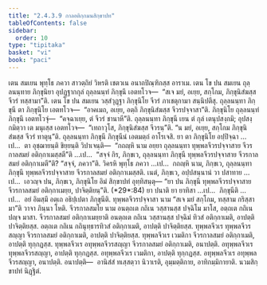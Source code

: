 ```yaml
---
title: "2.4.3.9 กาลอติกฺกมนสิกฺขาปท"
tableOfContents: false
sidebar:
  order: 10
type: "tipitaka"
basket: "vi"
book: "paci"
---
```



<DynamicBreadcrumb />

<Division number="920" book="paci">

<Paragraph number="2861" book="paci">
เตน สมเยน พุทฺโธ ภควา สาวตฺถิยํ วิหรติ เชตวเน อนาถปิณฺฑิกสฺส อาราเม. เตน โข ปน สมเยน ถุลฺลนนฺทาย ภิกฺขุนิยา อุปฏฺฐากกุลํ ถุลฺลนนฺทํ ภิกฺขุนึ เอตทโวจ—  “สเจ มยํ, อเยฺย, สกฺโกม, ภิกฺขุนิสํฆสฺส จีวรํ ทสฺสามา”ติ. เตน โข ปน สมเยน วสฺสํวุฏฺฐา ภิกฺขุนิโย จีวรํ ภาเชตุกามา สนฺนิปตึสุ. ถุลฺลนนฺทา ภิกฺขุนี ตา ภิกฺขุนิโย เอตทโวจ—  “อาคเมถ, อเยฺย, อตฺถิ ภิกฺขุนิสํฆสฺส จีวรปจฺจาสา”ติ. ภิกฺขุนิโย ถุลฺลนนฺทํ ภิกฺขุนึ เอตทโวจุํ—  “คจฺฉาเยฺย, ตํ จีวรํ ชานาหี”ติ. ถุลฺลนนฺทา ภิกฺขุนี เยน ตํ กุลํ เตนุปสงฺกมิ; อุปสงฺกมิตฺวา เต มนุเสฺส เอตทโวจ—  “เทถาวุโส, ภิกฺขุนิสํฆสฺส จีวรนฺ”ติ. “น มยํ, อเยฺย, สกฺโกม ภิกฺขุนิสํฆสฺส จีวรํ ทาตุนฺ”ติ.
</Paragraph>

<Paragraph number="2862" book="paci">
ถุลฺลนนฺทา ภิกฺขุนี ภิกฺขุนีนํ เอตมตฺถํ อาโรเจสิ. ยา ตา ภิกฺขุนิโย อปฺปิจฺฉา …เป…  ตา อุชฺฌายนฺติ ขิยฺยนฺติ วิปาเจนฺติ—  “กถญฺหิ นาม อยฺยา ถุลฺลนนฺทา ทุพฺพลจีวรปจฺจาสาย จีวรกาลสมยํ อติกฺกาเมสฺสตี”ติ …เป…  “สจฺจํ กิร, ภิกฺขเว, ถุลฺลนนฺทา ภิกฺขุนี ทุพฺพลจีวรปจฺจาสาย จีวรกาลสมยํ อติกฺกาเมตี”ติ? “สจฺจํ, ภควา”ติ. วิครหิ พุทฺโธ ภควา …เป…  กถญฺหิ นาม, ภิกฺขเว, ถุลฺลนนฺทา ภิกฺขุนี ทุพฺพลจีวรปจฺจาสาย จีวรกาลสมยํ อติกฺกาเมสฺสติ. เนตํ, ภิกฺขเว, อปฺปสนฺนานํ วา ปสาทาย …เป…  เอวญฺจ ปน, ภิกฺขเว, ภิกฺขุนิโย อิมํ สิกฺขาปทํ อุทฺทิสนฺตุ—
</Paragraph>

</Division>
<Division number="921" book="paci">

<Paragraph number="2863" book="paci">
<Emphasis>“ยา ปน ภิกฺขุนี ทุพฺพลจีวรปจฺจาสาย จีวรกาลสมยํ อติกฺกาเมยฺย, ปาจิตฺติยนฺ”</Emphasis>ติ. (*29*:<Emphasis>84</Emphasis>)
</Paragraph>

</Division>
<Division number="922" book="paci">

<Paragraph number="2864" book="paci">
<Emphasis>ยา ปนา</Emphasis>ติ ยา ยาทิสา …เป…  <Emphasis>ภิกฺขุนี</Emphasis>ติ …เป…  อยํ อิมสฺมึ อตฺเถ อธิปฺเปตา ภิกฺขุนีติ.
</Paragraph>

<Paragraph number="2865" book="paci">
<Emphasis>ทุพฺพลจีวรปจฺจาสา</Emphasis> นาม “สเจ มยํ สกฺโกม, ทสฺสาม กริสฺสามา”ติ วาจา ภินฺนา โหติ.
</Paragraph>

<Paragraph number="2866" book="paci">
<Emphasis>จีวรกาลสมโย</Emphasis> นาม อนตฺถเต กถิเน วสฺสานสฺส ปจฺฉิโม มาโส, อตฺถเต กถิเน ปญฺจ มาสา.
</Paragraph>

<Paragraph number="2867" book="paci">
<Emphasis>จีวรกาลสมยํ อติกฺกาเมยฺยา</Emphasis>ติ อนตฺถเต กถิเน วสฺสานสฺส ปจฺฉิมํ ทิวสํ อติกฺกาเมติ, อาปตฺติ ปาจิตฺติยสฺส. อตฺถเต กถิเน กถินุทฺธารทิวสํ อติกฺกาเมติ, อาปตฺติ ปาจิตฺติยสฺส.
</Paragraph>

</Division>
<Division number="923" book="paci">

<Paragraph number="2868" book="paci">
ทุพฺพลจีวเร ทุพฺพลจีวรสญฺญา จีวรกาลสมยํ อติกฺกาเมติ, อาปตฺติ ปาจิตฺติยสฺส. ทุพฺพลจีวเร เวมติกา จีวรกาลสมยํ อติกฺกาเมติ, อาปตฺติ ทุกฺกฏสฺส. ทุพฺพลจีวเร อทุพฺพลจีวรสญฺญา จีวรกาลสมยํ อติกฺกาเมติ, อนาปตฺติ.
</Paragraph>

<Paragraph number="2869" book="paci">
อทุพฺพลจีวเร ทุพฺพลจีวรสญฺญา, อาปตฺติ ทุกฺกฏสฺส. อทุพฺพลจีวเร เวมติกา, อาปตฺติ ทุกฺกฏสฺส. อทุพฺพลจีวเร อทุพฺพลจีวรสญฺญา, อนาปตฺติ.
</Paragraph>

</Division>
<Division number="924" book="paci">

<Paragraph number="2870" book="paci">
อนาปตฺติ—  อานิสํสํ ทเสฺสตฺวา นิวาเรติ, อุมฺมตฺติกาย, อาทิกมฺมิกายาติ.

</Paragraph>
</Division>

<Paragraph number="2871" type="center" book="paci">
นวมสิกฺขาปทํ นิฏฺฐิตํ.
</Paragraph>